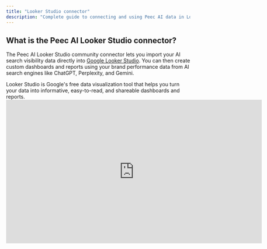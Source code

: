 ```yaml
---
title: "Looker Studio connector"
description: "Complete guide to connecting and using Peec AI data in Looker Studio."
---
```


## What is the Peec AI Looker Studio connector?

The Peec AI Looker Studio community connector lets you import your AI search visibility data directly into [Google Looker Studio](https://lookerstudio.google.com/). You can then create custom dashboards and reports using your brand performance data from AI search engines like ChatGPT, Perplexity, and Gemini.

<Note>
  Looker Studio is Google's free data visualization tool that helps you turn your data into informative, easy-to-read, and shareable dashboards and reports.
</Note>

<iframe width="700" height="393.5" src="https://www.youtube.com/embed/eyYJeMGHb3w?si=wGx0njr2ZFIzjACP" title="YouTube video player" frameborder="0" allow="accelerometer; autoplay; clipboard-write; encrypted-media; gyroscope; picture-in-picture; web-share" referrerpolicy="strict-origin-when-cross-origin" allowfullscreen />

## How this helps

- **Real-time data access**: connect directly to your Peec AI workspace for up-to-date visibility metrics
- **Custom visualizations**: create charts, graphs, and tables that match your reporting needs
- **Team collaboration**: share dashboards with stakeholders and team members

## How to set up the connector

### What you need

Before you begin, ensure you have:

- A Peec AI account with access to at least one workspace
- A Google account with access to Looker Studio

### Step 1: Access the connector

1. Use [this link](https://datastudio.google.com/datasources/create?connectorId=AKfycbxpfq1Ku0lxihm5bCPpx7fF7knhKjSnsnhwoFDQfLhIsqx1vYCN1mPBLLbVc1eg7Vlm&authuser=0) to access Peec AI connector (make sure you're signed in with your Google account).
2. Enter your basic info and complete account setup.

![Peec AI Looker Studio Connector 1 Pn](/images/Peec-AI-Looker-Studio-Connector-1.png)

<Warning>
  If you can't find the Peec AI connector in the gallery or encounter other issues, contact us at [support@peec.ai](mailto:support@peec.ai)
</Warning>

### Step 2: Authorize the connection

1. Click **AUTHORIZE** to begin the OAuth2 authentication process.
2. You'll be redirected to Google's authorization page.
3. Sign in with your Google account if prompted.
4. You'll see a "Google hasn't verified this app" warning. This is normal for community connectors. Click **Advanced → Go to Peec AI (unsafe).**
5. Grant the necessary permissions to the connector.
6. You'll be redirected back to Looker Studio once authorization is complete. Another **AUTHORIZE** button will appear below "AI Analytics - Peec AI requires authorization to connect to data."
7. Click on **AUTHORIZE.**
8. You will see a Peec AI Looker Authenticator pop-up. Click **Continue with Google** and sign in or select your Google account.
9. Once prompted, close the window and return back to the Looker Studio page.

### Step 3: Configure your data source

After authorization, you'll see the connector configuration screen:

1. Choose which Peec AI Workspace to connect.
2. If you want to create reports that can switch between multiple Peec AI Workspaces, select the option to use Workspaces as a parameter in Reports.

### Step 4: Connect and validate

1. Click **CONNECT** to establish the connection.
2. The connector will validate your configuration and fetch sample data.
3. You'll see the available fields that can be used in your reports.

## Available data fields

The Peec AI connector provides the following data fields:

### Dimensions

| Field Name         | Type | Description                                                              |
| ------------------ | ---- | ------------------------------------------------------------------------ |
| **Brand**          | Text | All the Brands that you have mentioned in Peec AI                        |
| **Source: Domain** | Text | The Website Domains that the AI Models used while answering your prompts |
| **Date**           | Date | Date for all the Metrics                                                 |

### Metrics

| Field Name     | Type   | Description                                                     |
| -------------- | ------ | --------------------------------------------------------------- |
| **Visibility** | Number | Visibility for Brands on the specific Date                      |
| **Citations**  | Number | Citation value for the **Source: Domain** on the specified Date |
| **Chats**      | Number | Number of Chats on the specified Date                           |

## Creating your first report

<iframe width="700" height="393.5" src="https://www.youtube.com/embed/fFn4fVEQhb8?si=wfzFOD4V1xaPmu3G" title="YouTube video player" frameborder="0" allow="accelerometer; autoplay; clipboard-write; encrypted-media; gyroscope; picture-in-picture; web-share" referrerpolicy="strict-origin-when-cross-origin" allowfullscreen />

### Step 1: Create a new report

1. After configuring your data source, click **CREATE REPORT**.
2. Looker Studio will open the report editor with your Peec AI data source connected.

### Step 2: Add visualizations

Looker Studio offers a wide range of charts and tables to fit your needs. Have a look at the [Types of Charts in Looker Studio](https://cloud.google.com/looker/docs/studio/types-of-charts-in-looker-studio) for more options.

### Step 3: Apply filters and controls

Add interactive controls to make your reports dynamic.

## Troubleshooting

### Common issues

**"Authorization Failed"**

- Ensure you're using the correct Google account.
- Clear browser cache and try again.
- Check that your account has access to the Peec AI Workspace.

**"No Data Available"**

- Verify you've selected the correct Peec AI Workspace.
- Check that your date range includes data.
- Ensure your filters aren't too restrictive.

**"Connection Timeout"**

- Try reducing the date range.
- Remove unnecessary filters.
- Contact support if the issue persists.

**"Invalid Workspace"**

- Double-check your Workspace in the Peec AI dashboard.
- Ensure you have access permissions to the Workspace.
- Contact your account administrator if needed.

### Getting help

If you encounter issues not covered here:

**Contact support**: Email [support@peec.ai](mailto:support@peec.ai) with:

- Description of the issue
- Screenshots if applicable

---

For more advanced use cases and enterprise features, contact [sales@peec.ai](mailto:sales@peec.ai).